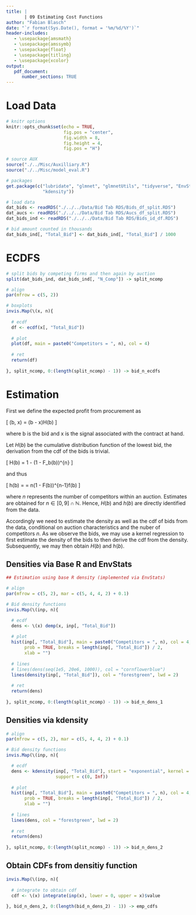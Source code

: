 ```yaml
---
title: |
       | 09 Estimating Cost Functions
author: "Fabian Blasch"
date: "`r format(Sys.Date(), format = '%m/%d/%Y')`"
header-includes:
   - \usepackage{amsmath}
   - \usepackage{amssymb}
   - \usepackage{float}
   - \usepackage{titling}
   - \usepackage{xcolor}
output: 
   pdf_document:
      number_sections: TRUE
---
```


# Load Data

```r
# knitr options
knitr::opts_chunk$set(echo = TRUE,
                      fig.pos = "center",
                      fig.width = 8,
                      fig.height = 4,
                      fig.pos = "H")

# source AUX
source("./../Misc/Auxilliary.R")
source("./../Misc/model_eval.R")

# packages
get.package(c("lubridate", "glmnet", "glmnetUtils", "tidyverse", "EnvStats",
              "kdensity"))

# load data
dat_bids <- readRDS("./../../Data/Bid Tab RDS/Bids_df_split.RDS")
dat_aucs <- readRDS("./../../Data/Bid Tab RDS/Aucs_df_split.RDS")
dat_bids_ind <- readRDS("./../../Data/Bid Tab RDS/Bids_id_df.RDS")

# bid amount counted in thousands
dat_bids_ind[, "Total_Bid"] <- dat_bids_ind[, "Total_Bid"] / 1000
```

# ECDFS

```r
# split bids by competing firms and then again by auction
split(dat_bids_ind, dat_bids_ind[, "N_Comp"]) -> split_ncomp

# align
par(mfrow = c(5, 2))

# boxplots
invis.Map(\(x, n){
  
  # ecdf
  df <- ecdf(x[, "Total_Bid"])
  
  # plot
  plot(df, main = paste0("Competitors = ", n), col = 4) 
  
  # ret
  return(df)
  
}, split_ncomp, 0:(length(split_ncomp) - 1)) -> bid_n_ecdfs
```

# Estimation

First we define the expected profit from procurement as

\[
 \pi(b, x) = (b - x)H(b)
\]

where b is the bid and x is the signal associated with the contract at hand.

Let $H(b)$ be the cumulative distribution function of the lowest bid, the derivation from the cdf of the bids is trivial.

\[
  H(b) = 1 - (1 - F_b(b))^{n}
\]

and thus 

\[
  h(b) = \frac{\partial H(b)}{\partial b} =  n(1 - F(b))^{n-1}f(b)
\]

where $n$ represents the number of competitors within an auction. Estimates are obtained for $n \in [0, 9] \cap \mathbb{N}$. Hence, $H(b)$ and $h(b)$ are directly identified from the data.

Accordingly we need to estimate the density as well as the cdf of bids from the data, conditional on auction characteristics and the nuber of competitors $n$. As we observe the bids, we may use a kernel regression to first estimate the density of the bids to then derive the cdf from the density. Subsequently, we may then obtain $H(b)$ and $h(b)$.

## Densities via Base R and EnvStats

```r

## Estimation using base R density (implemented via EnvStats)

# align
par(mfrow = c(5, 2), mar = c(5, 4, 4, 2) + 0.1)

# Bid density functions
invis.Map(\(inp, n){

  # ecdf
  dens <- \(x) demp(x, inp[, "Total_Bid"])
  
  # plot
  hist(inp[, "Total_Bid"], main = paste0("Competitors = ", n), col = 4, ylab = "",
       prob = TRUE, breaks = length(inp[, "Total_Bid"]) / 2, 
       xlab = "")
  
  # lines
  # lines(dens(seq(1e5, 20e6, 1000)), col = "cornflowerblue") 
  lines(density(inp[, "Total_Bid"]), col = "forestgreen", lwd = 2) 
  
  # ret
  return(dens)
  
}, split_ncomp, 0:(length(split_ncomp) - 1)) -> bid_n_dens_1

```

## Densities via kdensity

```r
# align
par(mfrow = c(5, 2), mar = c(5, 4, 4, 2) + 0.1)

# Bid density functions
invis.Map(\(inp, n){

  # ecdf
  dens <- kdensity(inp[, "Total_Bid"], start = "exponential", kernel = "triweight", 
                   support = c(0, Inf))
  
  # plot
  hist(inp[, "Total_Bid"], main = paste0("Competitors = ", n), col = 4, ylab = "",
       prob = TRUE, breaks = length(inp[, "Total_Bid"]) / 2, 
       xlab = "")
  
  # lines
  lines(dens, col = "forestgreen", lwd = 2) 
  
  # ret
  return(dens)
  
}, split_ncomp, 0:(length(split_ncomp) - 1)) -> bid_n_dens_2
```

## Obtain CDFs from densitiy function

```r
invis.Map(\(inp, n){
  
  # integrate to obtain cdf
  cdf <- \(x) integrate(inp(x), lower = 0, upper = x)$value 
  
}, bid_n_dens_2, 0:(length(bid_n_dens_2) - 1)) -> emp_cdfs
```




